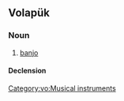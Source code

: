 {{also|bānyùn}}
==Volapük==

===Noun===
{{vo-noun}}

# [[banjo]]

====Declension====
{{vo-decl-noun}}

[[Category:vo:Musical instruments]]